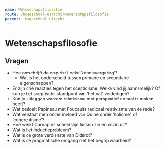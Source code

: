 ```yaml
---
name: Wetenschapsfilosofie
route: /hogeschool-utrecht/wetenschapsfilosofie
parent:  Hogeschool Utrecht
---
```


# Wetenschapsfilosofie

## Vragen
- Hoe omschrijft de empirist Locke ‘kennisvergaring’?
    - Wat is het onderscheid tussen primaire en secundaire eigenschappen?
-	Er zijn drie reacties tegen het scepticisme. Welke vind jij aannemelijk? Of kun je het sceptische standpunt van ‘het vat’ verdedigen?
-	Kun je uitleggen waarom relativisme met perspectief en taal te maken heeft?
-	Wat bedoelt Papineau met Foucaults radicaal relativisme van de rede?
-	Wat verstaat men onder invloed van Quine onder ‘holisme’, of ‘coherentisme’?
-	Hoe werkt Carnap de scheidslijn tussen zin en onzin uit?
-	Wat is het inductieprobleem?
-	Wat is de grote verdienste van Diderot?
-	Wat is de pragmatische omgang met het begrip waarheid?

